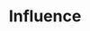 ---
title: "Influence"
bookCover: "/assets/book-covers/influence.jpg"
slug: "influence"
bookAuthor: "Robert B. Cialdini"
rating: 5
done: false
tags: []
summary: false
detailedNotes: false
amazonLink: ""
amazonAffiliateLink: ""
---